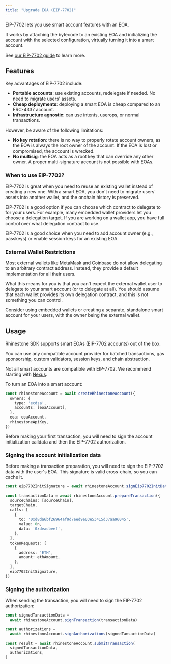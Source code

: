 ```yaml
---
title: "Upgrade EOA (EIP-7702)"
---
```


EIP-7702 lets you use smart account features with an EOA.

It works by attaching the bytecode to an existing EOA and initializing the account with the selected configuration, virtually turning it into a smart account.

See [our EIP-7702 guide](../../home/concepts/smart-eoas-eip-7702) to learn more.

## Features

Key advantages of EIP-7702 include:

- **Portable accounts**: use existing accounts, redelegate if needed. No need to migrate users' assets.
- **Cheap deployments**: deploying a smart EOA is cheap compared to an ERC-4337 account.
- **Infrastructure agnostic**: can use intents, userops, or normal transactions.

However, be aware of the following limitations:

- **No key rotation**: there is no way to properly rotate account owners, as the EOA is always the root owner of the account. If the EOA is lost or compromised, the account is wrecked.
- **No multisig**: the EOA acts as a root key that can override any other owner. A proper multi-signature account is not possible with EOAs.

### When to use EIP-7702?

EIP-7702 is great when you need to reuse an existing wallet instead of creating a new one. With a smart EOA, you don't need to migrate users' assets into another wallet, and the onchain history is preserved.

EIP-7702 is a good option if you can choose which contract to delegate to for your users. For example, many embedded wallet providers let you choose a delegation target. If you are working on a wallet app, you have full control over what delegation contract to use.

EIP-7702 is a good choice when you need to add account owner (e.g., passkeys) or enable session keys for an existing EOA.

### External Wallet Restrictions

Most external wallets like MetaMask and Coinbase do not allow delegating to an arbitrary contract address. Instead, they provide a default implementation for all their users.

What this means for you is that you can't expect the external wallet user to delegate to your smart account (or to delegate at all). You should assume that each wallet provides its own delegation contract, and this is not something you can control.

Consider using embedded wallets or creating a separate, standalone smart account for your users, with the owner being the external wallet.

## Usage

Rhinestone SDK supports smart EOAs (EIP-7702 accounts) out of the box.

You can use any compatible account provider for batched transactions, gas sponsorship, custom validators, session keys, and chain abstraction.

<Warning>Not all smart accounts are compatible with EIP-7702. We recommend starting with [Nexus](../customize/smart-account-providers/nexus).</Warning>

To turn an EOA into a smart account:

```ts {6}
const rhinestoneAccount = await createRhinestoneAccount({
  owners: {
    type: 'ecdsa',
    accounts: [eoaAccount],
  },
  eoa: eoaAccount,
  rhinestoneApiKey,
})
```

Before making your first transaction, you will need to sign the account initialization calldata and then the EIP-7702 authorization.

### Signing the account initialization data

Before making a transaction preparation, you will need to sign the EIP-7702 data with the user's EOA. This signature is valid cross-chain, so you can cache it.

```ts {1,19}
const eip7702InitSignature = await rhinestoneAccount.signEip7702InitData()

const transactionData = await rhinestoneAccount.prepareTransaction({
  sourceChains: [sourceChain],
  targetChain,
  calls: [
    {
      to: '0xd8da6bf26964af9d7eed9e03e53415d37aa96045',
      value: 0n,
      data: '0xdeadbeef',
    },
  ],
  tokenRequests: [
    {
      address: 'ETH',
      amount: ethAmount,
    },
  ],
  eip7702InitSignature,
})
```

### Signing the authorization

When sending the transaction, you will need to sign the EIP-7702 authorization:

```ts {4-5}
const signedTansactionData =
  await rhinestoneAccount.signTransaction(transactionData)

const authorizations =
  await rhinestoneAccount.signAuthorizations(signedTansactionData)

const result = await rhinestoneAccount.submitTransaction(
  signedTansactionData,
  authorizations,
)
```
